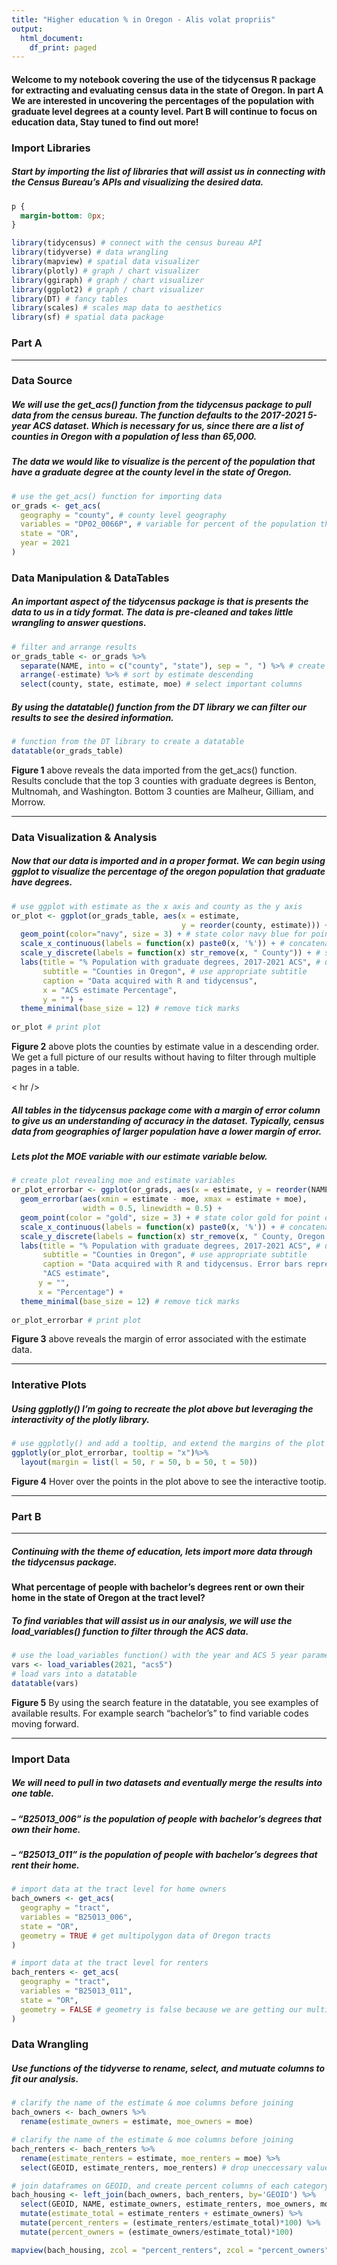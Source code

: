 ```yaml
---
title: "Higher education % in Oregon - Alis volat propriis"
output:
  html_document:
    df_print: paged
---
```

#### Welcome to my notebook covering the use of the tidycensus R package for extracting and evaluating census data in the state of Oregon. In part A We are interested in uncovering the percentages of the population with graduate level degrees at a county level. Part B will continue to focus on education data, Stay tuned to find out more!

### Import Libraries

##### Start by importing the list of libraries that will assist us in connecting with the Census Bureau's APIs and visualizing the desired data. 
```css
p {
  margin-bottom: 0px;
}
```
```r
library(tidycensus) # connect with the census bureau API
library(tidyverse) # data wrangling
library(mapview) # spatial data visualizer
library(plotly) # graph / chart visualizer
library(ggiraph) # graph / chart visualizer
library(ggplot2) # graph / chart visualizer
library(DT) # fancy tables
library(scales) # scales map data to aesthetics
library(sf) # spatial data package
```
### Part A
<hr />
### Data Source

##### We will use the get_acs() function from the tidycensus package to pull data from the census bureau. The function defaults to the 2017-2021 5-year ACS dataset. Which is necessary for us, since there are a list of counties in Oregon with a population of less than 65,000. 

##### The data we would like to visualize is the percent of the population that have a graduate degree at the county level in the state of Oregon.  
```r
# use the get_acs() function for importing data
or_grads <- get_acs(
  geography = "county", # county level geography
  variables = "DP02_0066P", # variable for percent of the population that have a graduate degrees
  state = "OR", 
  year = 2021
)
```
### Data Manipulation & DataTables

##### An important aspect of the tidycensus package is that is presents the data to us in a tidy format. The data is pre-cleaned and takes little wrangling to answer questions.
```r
# filter and arrange results
or_grads_table <- or_grads %>%
  separate(NAME, into = c("county", "state"), sep = ", ") %>% # create county and state columns
  arrange(-estimate) %>% # sort by estimate descending
  select(county, state, estimate, moe) # select important columns
```

##### By using the datatable() function from the DT library we can filter our results to see the desired information.
```r
# function from the DT library to create a datatable
datatable(or_grads_table)
```
**Figure 1** above reveals the data imported from the get_acs() function. Results conclude that the top 3 counties with graduate degrees is Benton, Multnomah, and Washington. Bottom 3 counties are Malheur, Gilliam, and Morrow.

<hr />

### Data Visualization & Analysis

##### Now that our data is imported and in a proper format. We can begin using ggplot to visualize the percentage of the oregon population that graduate have degrees. 
```r
# use ggplot with estimate as the x axis and county as the y axis
or_plot <- ggplot(or_grads_table, aes(x = estimate, 
                                      y = reorder(county, estimate))) + # sort by counties high to low
  geom_point(color="navy", size = 3) + # state color navy blue for point data
  scale_x_continuous(labels = function(x) paste0(x, '%')) + # concatenate '%' to estimate data
  scale_y_discrete(labels = function(x) str_remove(x, " County")) + # strip 'county' from the name column
  labs(title = "% Population with graduate degrees, 2017-2021 ACS", # use appropriate title
       subtitle = "Counties in Oregon", # use appropriate subtitle
       caption = "Data acquired with R and tidycensus",
       x = "ACS estimate Percentage",
       y = "") +
  theme_minimal(base_size = 12) # remove tick marks 
  
or_plot # print plot
```
**Figure 2** above plots the counties by estimate value in a descending order. We get a full picture of our results without having to filter through multiple pages in a table.

< hr />

##### All tables in the tidycensus package come with a margin of error column to give us an understanding of accuracy in the dataset. Typically, census data from geographies of larger population have a lower margin of error.

##### Lets plot the MOE variable with our estimate variable below. 
```r
# create plot revealing moe and estimate variables
or_plot_errorbar <- ggplot(or_grads, aes(x = estimate, y = reorder(NAME, estimate))) + # sort by counties high to low
  geom_errorbar(aes(xmin = estimate - moe, xmax = estimate + moe), 
                width = 0.5, linewidth = 0.5) +
  geom_point(color = "gold", size = 3) + # state color gold for point data
  scale_x_continuous(labels = function(x) paste0(x, '%')) + # concatenate '%' to estimate data
  scale_y_discrete(labels = function(x) str_remove(x, " County, Oregon|, Oregon")) + # strip 'county' from the name column
  labs(title = "% Population with graduate degrees, 2017-2021 ACS", # use appropriate title
       subtitle = "Counties in Oregon", # use appropriate subtitle
       caption = "Data acquired with R and tidycensus. Error bars represent margin of error around estimates.",
       "ACS estimate",
      y = "",
      x = "Percentage") +
  theme_minimal(base_size = 12) # remove tick marks 
  
or_plot_errorbar # print plot
```
**Figure 3** above reveals the margin of error associated with the estimate data.

<hr />

### Interative Plots

##### Using ggplotly() I'm going to recreate the plot above but leveraging the interactivity of the plotly library.
```r
# use ggplotly() and add a tooltip, and extend the margins of the plot
ggplotly(or_plot_errorbar, tooltip = "x")%>% 
  layout(margin = list(l = 50, r = 50, b = 50, t = 50))
```
**Figure 4** Hover over the points in the plot above to see the interactive tootip.

<hr />

### Part B

<hr />

##### Continuing with the theme of education, lets import more data through the tidycensus package. 

**What percentage of people with bachelor's degrees rent or own their home in the state of Oregon at the tract level?**

##### To find variables that will assist us in our analysis, we will use the load_variables() function to filter through the ACS data. 
```r
# use the load_variables function() with the year and ACS 5 year parameter
vars <- load_variables(2021, "acs5")
# load vars into a datatable
datatable(vars)
```
**Figure 5** By using the search feature in the datatable, you see examples of available results. For example search "bachelor's" to find variable codes moving forward. 

<hr />

### Import Data

##### We will need to pull in two datasets and eventually merge the results into one table. 
##### -- "B25013_006" is the population of people with bachelor's degrees that own their home.
##### -- "B25013_011" is the population of people with bachelor's degrees that rent their home.
```r
# import data at the tract level for home owners
bach_owners <- get_acs(
  geography = "tract",
  variables = "B25013_006",
  state = "OR",
  geometry = TRUE # get multipolygon data of Oregon tracts
)

# import data at the tract level for renters
bach_renters <- get_acs(
  geography = "tract",
  variables = "B25013_011",
  state = "OR",
  geometry = FALSE # geometry is false because we are getting our multipolygon data in the owners dataset. 
)
```
### Data Wrangling

##### Use functions of the tidyverse to rename, select, and mutuate columns to fit our analysis. 
```r
# clarify the name of the estimate & moe columns before joining
bach_owners <- bach_owners %>%
  rename(estimate_owners = estimate, moe_owners = moe)

# clarify the name of the estimate & moe columns before joining
bach_renters <- bach_renters %>%
  rename(estimate_renters = estimate, moe_renters = moe) %>%
  select(GEOID, estimate_renters, moe_renters) # drop uneccessary values

# join dataframes on GEOID, and create percent columns of each category
bach_housing <- left_join(bach_owners, bach_renters, by='GEOID') %>%
  select(GEOID, NAME, estimate_owners, estimate_renters, moe_owners, moe_renters, geometry) %>%
  mutate(estimate_total = estimate_renters + estimate_owners) %>%
  mutate(percent_renters = (estimate_renters/estimate_total)*100) %>%
  mutate(percent_owners = (estimate_owners/estimate_total)*100)
```


```r
mapview(bach_housing, zcol = "percent_renters", zcol = "percent_owners")
```